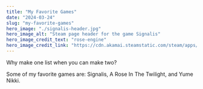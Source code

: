 ```yaml
---
title: "My Favorite Games"
date: "2024-03-24"
slug: "my-favorite-games"
hero_image: "./signalis-header.jpg"
hero_image_alt: "Steam page header for the game Signalis"
hero_image_credit_text: "rose-engine"
hero_image_credit_link: "https://cdn.akamai.steamstatic.com/steam/apps/1262350/header.jpg?t=1704064951"
---
```


Why make one list when you can make two?

Some of my favorite games are: Signalis, A Rose In The Twilight, and Yume Nikki.